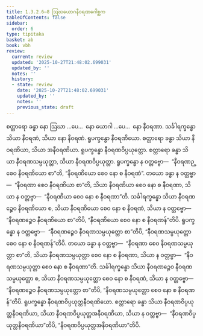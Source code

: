 ```yaml
---
title: 1.3.2.6–8 ဩဃယောဂနီဝရဏဂေါစ္ဆက
tableOfContents: false
sidebar:
  order: 6
type: tipitaka
basket: ab
book: vbh
review:
  current: review
  updated: '2025-10-27T21:48:02.699031'
  updated_by: ''
  notes: ''
  history:
  - state: review
    date: '2025-10-27T21:48:02.699031'
    updated_by: ''
    notes: ''
    previous_state: draft
---
```



<ReviewStatus review={frontmatter.review} showDetails={true} />

<HypothesisAnnotation frontmatter={frontmatter} />

<DynamicBreadcrumb />

<Paragraph number="528" book="vbh">
စတ္တာရော ခန္ဓာ နော ဩဃာ …ပေ…  နော ယောဂါ …ပေ…  နော နီဝရဏာ. သင်္ခါရက္ခန္ဓော သိယာ နီဝရဏံ, သိယာ နော နီဝရဏံ. ရူပက္ခန္ဓော နီဝရဏိယော. စတ္တာရော ခန္ဓာ သိယာ နီဝရဏိယာ, သိယာ အနီဝရဏိယာ. ရူပက္ခန္ဓော နီဝရဏဝိပ္ပယုတ္တော. စတ္တာရော ခန္ဓာ သိယာ နီဝရဏသမ္ပယုတ္တာ, သိယာ နီဝရဏဝိပ္ပယုတ္တာ. ရူပက္ခန္ဓော န ဝတ္တဗ္ဗော—  “နီဝရဏဉ္စေဝ နီဝရဏိယော စာ”တိ, “နီဝရဏိယော စေဝ နော စ နီဝရဏံ”. တယော ခန္ဓာ န ဝတ္တဗ္ဗာ—  “နီဝရဏာ စေဝ နီဝရဏိယာ စာ”တိ, သိယာ နီဝရဏိယာ စေဝ နော စ နီဝရဏာ, သိယာ န ဝတ္တဗ္ဗာ—  “နီဝရဏိယာ စေဝ နော စ နီဝရဏာ”တိ. သင်္ခါရက္ခန္ဓော သိယာ နီဝရဏဉ္စေဝ နီဝရဏိယော စ, သိယာ နီဝရဏိယော စေဝ နော စ နီဝရဏံ, သိယာ န ဝတ္တဗ္ဗော—  “နီဝရဏဉ္စေဝ နီဝရဏိယော စာ”တိပိ, “နီဝရဏိယော စေဝ နော စ နီဝရဏန်”တိပိ. ရူပက္ခန္ဓော န ဝတ္တဗ္ဗော—  “နီဝရဏဉ္စေဝ နီဝရဏသမ္ပယုတ္တော စာ”တိပိ, “နီဝရဏသမ္ပယုတ္တော စေဝ နော စ နီဝရဏန်”တိပိ. တယော ခန္ဓာ န ဝတ္တဗ္ဗာ—  “နီဝရဏာ စေဝ နီဝရဏသမ္ပယုတ္တာ စာ”တိ, သိယာ နီဝရဏသမ္ပယုတ္တာ စေဝ နော စ နီဝရဏာ, သိယာ န ဝတ္တဗ္ဗာ—  “နီဝရဏသမ္ပယုတ္တာ စေဝ နော စ နီဝရဏာ”တိ. သင်္ခါရက္ခန္ဓော သိယာ နီဝရဏဉ္စေဝ နီဝရဏသမ္ပယုတ္တော စ, သိယာ နီဝရဏသမ္ပယုတ္တော စေဝ နော စ နီဝရဏံ, သိယာ န ဝတ္တဗ္ဗော—  “နီဝရဏဉ္စေဝ နီဝရဏသမ္ပယုတ္တော စာ”တိပိ, “နီဝရဏသမ္ပယုတ္တော စေဝ နော စ နီဝရဏန်”တိပိ. ရူပက္ခန္ဓော နီဝရဏဝိပ္ပယုတ္တနီဝရဏိယော. စတ္တာရော ခန္ဓာ သိယာ နီဝရဏဝိပ္ပယုတ္တနီဝရဏိယာ, သိယာ နီဝရဏဝိပ္ပယုတ္တအနီဝရဏိယာ, သိယာ န ဝတ္တဗ္ဗာ—  “နီဝရဏဝိပ္ပယုတ္တနီဝရဏိယာ”တိပိ, “နီဝရဏဝိပ္ပယုတ္တအနီဝရဏိယာ”တိပိ.
</Paragraph>